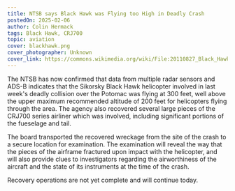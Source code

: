 ```yaml
---
title: NTSB says Black Hawk was Flying too High in Deadly Crash
postedOn: 2025-02-06
author: Colin Hermack
tags: Black Hawk, CRJ700
topic: aviation
cover: blackhawk.png
cover_photographer: Unknown
cover_link: https://commons.wikimedia.org/wiki/File:20110827_Black_Hawk_Radom_Air_Show_9577.jpg
---
```


The NTSB has now confirmed that data from multiple radar sensors and ADS-B indicates that the Sikorsky Black Hawk
helicopter involved in last week's deadly collision over the Potomac was flying at 300 feet, well above the upper
maximum recommended altitude of 200 feet for helicopters flying through the area. The agency also recovered several
large pieces of the CRJ700 series airliner which was involved, including significant portions of the fueselage
and tail. 

The board transported the recovered wreckage from the site of the crash to a secure location for examination.
The examination will reveal the way that the pieces of the airframe fractured upon impact with the helicopter,
and will also provide clues to investigators regarding the airworthiness of the aircraft and the state of its
instruments at the time of the crash.

Recovery operations are not yet complete and will continue today.